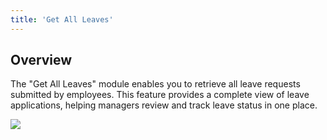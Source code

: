 ```yaml
---
title: 'Get All Leaves'
---
```


## Overview

The "Get All Leaves" module enables you to retrieve all leave requests submitted by employees. This feature provides a complete view of leave applications, helping managers review and track leave status in one place.



![](/images/workflows/get_all_leaves001.png)